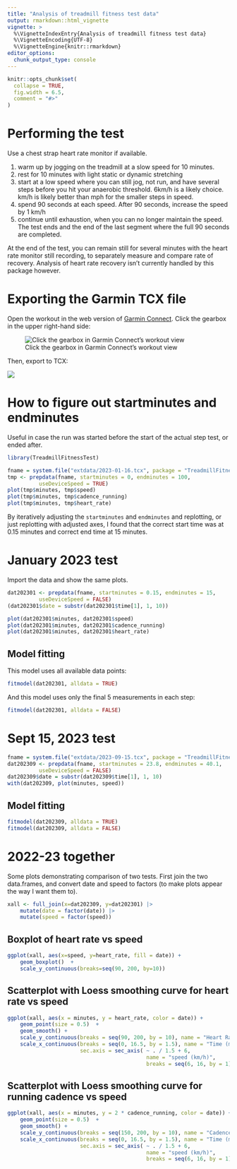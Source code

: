 ```yaml
---
title: "Analysis of treadmill fitness test data"
output: rmarkdown::html_vignette
vignette: >
  %\VignetteIndexEntry{Analysis of treadmill fitness test data}
  %\VignetteEncoding{UTF-8}
  %\VignetteEngine{knitr::rmarkdown}
editor_options: 
  chunk_output_type: console
---
```


```r
knitr::opts_chunk$set(
  collapse = TRUE,
  fig.width = 6.5,
  comment = "#>"
)
```

# Performing the test

Use a chest strap heart rate monitor if available.

1. warm up by jogging on the treadmill at a slow speed for 10 minutes.
2. rest for 10 minutes with light static or dynamic stretching
3. start at a low speed where you can still jog, not run, and have several steps
before you hit your anaerobic threshold. 6km/h is a likely choice. km/h is likely better than mph for the smaller steps in speed.
4. spend 90 seconds at each speed. After 90 seconds, increase the speed by 1 km/h
5. continue until exhaustion, when you can no longer maintain the speed. 
The test ends and the end of the last segment where the full 90 seconds are 
completed.

At the end of the test, you can remain still for several minutes with the 
heart rate monitor still recording, to separately measure and compare rate
of recovery. Analysis of heart rate recovery isn't currently handled by this package however. 

# Exporting the Garmin TCX file

Open the workout in the web version of [Garmin Connect](https://connect.garmin.com). Click the gearbox in the upper right-hand side:

![Click the gearbox in Garmin Connect's workout view](Screenshot-wideangle.png)

Then, export to TCX:

![](Screenshot-menu.png)

# How to figure out startminutes and endminutes

Useful in case the run was started before the start of the actual step test, or ended after.

```r
library(TreadmillFitnessTest)
```

```r
fname = system.file("extdata/2023-01-16.tcx", package = "TreadmillFitnessTest")
tmp <- prepdata(fname, startminutes = 0, endminutes = 100,
          useDeviceSpeed = TRUE)
plot(tmp$minutes, tmp$speed)
plot(tmp$minutes, tmp$cadence_running)
plot(tmp$minutes, tmp$heart_rate)
```

By iteratively adjusting the `startminutes` and `endminutes` and replotting, or just replotting with adjusted axes, I found that the correct start time was at 0.15 minutes and correct end time at 15 minutes.

# January 2023 test

Import the data and show the same plots.

```r
dat202301 <- prepdata(fname, startminutes = 0.15, endminutes = 15,
          useDeviceSpeed = FALSE)
(dat202301$date = substr(dat202301$time[1], 1, 10))
```

```r
plot(dat202301$minutes, dat202301$speed)
plot(dat202301$minutes, dat202301$cadence_running)
plot(dat202301$minutes, dat202301$heart_rate)
```

## Model fitting

This model uses all available data points:

```r
fitmodel(dat202301, alldata = TRUE)
```

And this model uses only the final 5 measurements in each step:

```r
fitmodel(dat202301, alldata = FALSE)
```

# Sept 15, 2023 test

```r
fname = system.file("extdata/2023-09-15.tcx", package = "TreadmillFitnessTest")
dat202309 <- prepdata(fname, startminutes = 23.8, endminutes = 40.1,
          useDeviceSpeed = FALSE)
dat202309$date = substr(dat202309$time[1], 1, 10)
with(dat202309, plot(minutes, speed))
```

## Model fitting

```r
fitmodel(dat202309, alldata = TRUE)
fitmodel(dat202309, alldata = FALSE)
```

# 2022-23 together

Some plots demonstrating comparison of two tests. First join the two data.frames, and convert date and speed to factors (to make plots appear the way I want them to).

```r
xall <- full_join(x=dat202309, y=dat202301) |>
    mutate(date = factor(date)) |>
    mutate(speed = factor(speed))
```

## Boxplot of heart rate vs speed

```r
ggplot(xall, aes(x=speed, y=heart_rate, fill = date)) +
    geom_boxplot()  +
    scale_y_continuous(breaks=seq(90, 200, by=10))
```

## Scatterplot with Loess smoothing curve for heart rate vs speed

```r
ggplot(xall, aes(x = minutes, y = heart_rate, color = date)) +
    geom_point(size = 0.5)  +
    geom_smooth() +
    scale_y_continuous(breaks = seq(90, 200, by = 10), name = "Heart Rate (bpm)") +
    scale_x_continuous(breaks = seq(0, 16.5, by = 1.5), name = "Time (minutes)", 
                       sec.axis = sec_axis( ~ . / 1.5 + 6, 
                                            name = "speed (km/h)", 
                                            breaks = seq(6, 16, by = 1)))
```

## Scatterplot with Loess smoothing curve for running cadence vs speed

```r
ggplot(xall, aes(x = minutes, y = 2 * cadence_running, color = date)) +
    geom_point(size = 0.5)  +
    geom_smooth() +
    scale_y_continuous(breaks = seq(150, 200, by = 10), name = "Cadence (spm)") +
    scale_x_continuous(breaks = seq(0, 16.5, by = 1.5), name = "Time (minutes)", 
                       sec.axis = sec_axis( ~ . / 1.5 + 6, 
                                            name = "speed (km/h)", 
                                            breaks = seq(6, 16, by = 1)))
```

